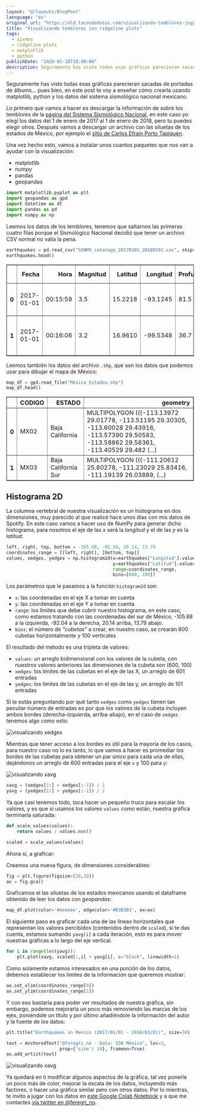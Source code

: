 ```yaml
---
layout: "@/layouts/BlogPost"
lannguage: "es"
original_url: "https://old.tacosdedatos.com/visualizando-temblores-joyplots"
title: "Visualizando temblores con ridgeline plots"
tags: 
  - sismos
  - ridgeline plots
  - matplotlib
  - python
publishDate: "2020-02-18T10:00:00"
description: Seguramente has visto todas esas gráficas parecieran sacadas de portadas de álbums… pues bien, en este post te voy a enseñar cómo crearla usando matplotlib, python y los datos del sistema sismológico nacional mexicano.
---
```

Seguramente has visto todas esas gráficas parecieran sacadas de portadas de álbums... pues bien, en este post te voy a enseñar cómo crearla usando matplotlib, python y los datos del sistema sismológico nacional mexicano.

Lo primero que vamos a hacer es descargar la información de sobre los temblores de la [página del Sistema Sismológico Nacional](http://www2.ssn.unam.mx:8080/catalogo/), en este caso yo elegí los datos del 1 de enero de 2017 al 1 de enero de 2018, pero tu puedes elegir otros. Después vamos a descargar un archivo con las siluetas de los estados de México, por ejemplo el [sitio de Carlos Efraín Porto Tapiquén](https://tapiquen-sig.jimdofree.com/descargas-gratuitas/m%C3%A9xico/). 

Una vez hecho esto, vamos a instalar unos cuantos paquetes que nos van a ayudar con la visualización:  
 - matplotlib  
 - numpy  
 - pandas   
 - geopandas  

```python
import matplotlib.pyplot as plt
import geopandas as gpd
import datetime as dt
import pandas as pd
import numpy as np
```

Leemos los datos de los temblores, tenemos que saltarnos las primeras cuatro filas porque el Sismológico Nacional decidió que tener un archivo CSV normal no valía la pena.

```python
earthquakes = pd.read_csv("SSNMX_catalogo_20170101_20180101.csv", skiprows=4)
earthquakes.head()
```

<table border="1" class="dataframe">
  <thead>
    <tr style="text-align: right;">
      <th></th>
      <th>Fecha</th>
      <th>Hora</th>
      <th>Magnitud</th>
      <th>Latitud</th>
      <th>Longitud</th>
      <th>Profundidad</th>
      <th>Referencia de localizacion</th>
      <th>Fecha UTC</th>
      <th>Hora UTC</th>
      <th>Estatus</th>
    </tr>
  </thead>
  <tbody>
    <tr>
      <th>0</th>
      <td>2017-01-01</td>
      <td>00:15:59</td>
      <td>3.5</td>
      <td>15.2218</td>
      <td>-93.1245</td>
      <td>81.5</td>
      <td>35 km al SUROESTE de MAPASTEPEC, CHIS</td>
      <td>2017-01-01</td>
      <td>06:15:59</td>
      <td>revisado</td>
    </tr>
    <tr>
      <th>1</th>
      <td>2017-01-01</td>
      <td>00:16:06</td>
      <td>3.2</td>
      <td>16.9610</td>
      <td>-99.5348</td>
      <td>36.7</td>
      <td>24 km al NOROESTE de SAN MARCOS, GRO</td>
      <td>2017-01-01</td>
      <td>06:16:06</td>
      <td>revisado</td>
    </tr>
  </tbody>
</table>

Leemos también los datos del archivo `.shp`, que son los datos que podemos usar para dibujar el mapa de México:

```python
map_df = gpd.read_file("México_Estados.shp")
map_df.head()
```  

<table border="1" class="dataframe">
  <thead>
    <tr style="text-align: right;">
      <th></th>
      <th>CODIGO</th>
      <th>ESTADO</th>
      <th>geometry</th>
    </tr>
  </thead>
  <tbody>
    <tr>
      <th>0</th>
      <td>MX02</td>
      <td>Baja California</td>
      <td>MULTIPOLYGON (((-113.13972 29.01778, -113.51195 29.30305, -113.60028 29.43916, -113.57390 29.50583, -113.58862 29.58361, -113.40529 29.482 (...)</td>
    </tr>
    <tr>
      <th>1</th>
      <td>MX03</td>
      <td>Baja California Sur</td>
      <td>MULTIPOLYGON (((-111.20612 25.80278, -111.23029 25.83416, -111.19139 26.03889,  (...)</td>
    </tr>
  </tbody>
</table>

## Histograma 2D  

La columna vertebral de nuestra visualización es un histograma en dos dimensiones, muy parecido al que realicé hace unos días con mis datos de Spotify. En este caso vamos a hacer uso de NumPy para generar dicho histograma, para nosotros el eje de las *x* será la *longitud* y el de las *y* es la *latitud*:

```python
left, right, top, bottom = -105.68, -92.04, 20.14, 13.79
coordinates_range = [[left, right], [bottom, top]]
values, xedges, yedges = np.histogram2d(x=earthquakes["Longitud"].values, 
                                        y=earthquakes["Latitud"].values,
                                        range=coordinates_range,
                                        bins=[600, 100])
```

Los parámetros que le pasamos a la función `histogram2d` son:  
 - `x`: las coordenadas en el eje X a tomar en cuenta
 - `y`: las coordenadas en el eje Y a tomar en cuenta
 - `range`: los límites que debe cubrir nuestro histograma, en este caso, como estamos tratando con las coordenadas del sur de México, -105.68 a la izquierda, -92.04 a la derecha, 20.14 arriba, 13.79 abajo.
 - `bins`: el número de *"cubetas"* a crear, en nuestro caso, se crearán 600 cubetas horizontalmente y 100 verticales

El resultado del método es una tripleta de valores: 
 - `values`: un arreglo bidimensional con los valores de la cubeta, con nuestros valores anteriores las dimensiones de la cubeta son (600, 100)
 - `xedges`: los límites de las cubetas en el eje de las X, un arreglo de 601 entradas
 - `yedges`: los límites de las cubetas en el eje de las y, un arreglo de 101 entradas 

Si te estás preguntando por qué tanto `xedges` como `yedges` tienen tan peculiar número de entradas es por que los valores de la cubeta incluyen ambos bordes (derecha-izquierda, arriba-abajo), en el caso de `xedges` tenemos algo como esto:

![visualizando xedges](https://i.imgur.com/Gk1iWLf.png)

Mientras que tener acceso a los bordes es útil para la mayoría de los casos, para nuestro caso no lo es tanto, lo que vamos a hacer es promediar los bordes de las cubetas para obtener un par único para cada una de ellas, dejándonos un arreglo de 600 entradas para el eje `x` y 100 para `y`:

![visualizando xavg](https://i.imgur.com/NVF9ixW.png)

```python
xavg = (xedges[1:] + xedges[:-1]) / 2
yavg = (yedges[1:] + yedges[:-1]) / 2
```

Ya que casi tenemos todo, toca hacer un pequeño truco para escalar los valores, y es que si usamos los valores `values` como están, nuestra gráfica terminaría saturada:

```python
def scale_values(values):
    return values / values.max()

scaled = scale_values(values)
```

Ahora sí, a graficar:  

Creamos una nueva figura, de dimensiones considerables:

```python
fig = plt.figure(figsize=(20,10))
ax = fig.gca()
```

Graficamos el las siluetas de los estados mexicanos usando el dataframe obtenido de leer los datos con *geopandas*:

```python
map_df.plot(color='#eeeeee', edgecolor='#B3B3B3', ax=ax)
```

El siguiente paso es graficar cada una de las líneas horizontales que representan los valores percibidos (contenidos dentro de `scaled`), si te das cuenta, estamos sumando `yavg[i]` a cada iteración, esto es para mover nuestras gráficas a lo largo del eje vertical.

```python                                                                         
for i in range(len(yavg)):
    plt.plot(xavg, scaled[:,i] + yavg[i], c="black", linewidth=1)
```

Como solamente estamos interesados en una porción de los datos, debemos establecer los límites de la información que queremos mostrar:

```python
ax.set_xlim(coordinates_range[0])
ax.set_ylim(coordinates_range[1])
```

Y con eso bastaría para poder ver resultados de nuestra gráfica, sin embargo, podemos mejorarla un poco más removiendo las marcas de los ejes, poniéndole un título y por último añadiéndole la información del autor y la fuente de los datos:

```python
plt.title("Earthquakes in Mexico (2017/01/01 - 2018/01/01)", size=30)

text = AnchoredText("@feregri_no - Data: SSN México", loc=3,
                    prop={'size': 10}, frameon=True)
ax.add_artist(text)
```

![visualizando xavg](https://i.imgur.com/MHLosn4.png)

Ya quedará en ti modificar algunos aspectos de la gráfica, tal vez ponerle un poco más de color, mejorar la escala de los datos, incluyendo más factores, o hacer una gráfica similar pero con otros datos. Por lo mientras, te invito a jugar con los datos en [este Google Colab Notebook](https://colab.research.google.com/drive/1fwVd2QMEMXgrJD-XNDv5EGayjZYAX7IB) y a que me contactes [vía twitter en @feregri_no](https://twitter.com/feregri_no).
